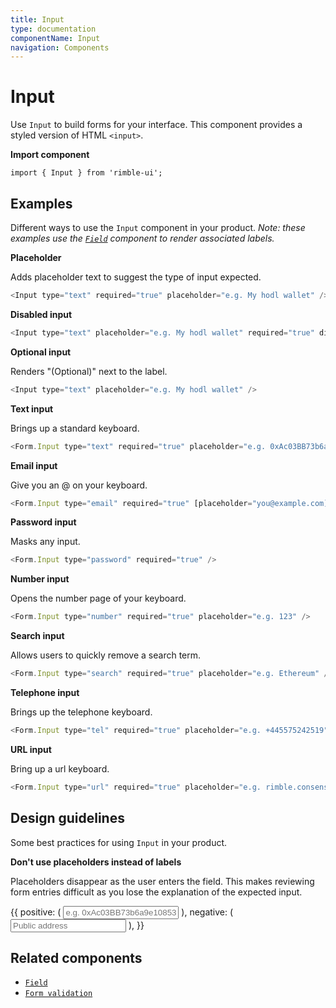 ```yaml
---
title: Input
type: documentation
componentName: Input
navigation: Components
---
```



# Input
Use `Input` to build forms for your interface. This component provides a styled version of HTML `<input>`.

**Import component**

```lang=jsx
import { Input } from 'rimble-ui';
```

## Examples
Different ways to use the `Input` component in your product. *Note: these examples use the [`Field`](/ui-components/Field) component to render associated labels.*

**Placeholder**

Adds placeholder text to suggest the type of input expected.

```js is=react-live
<Input type="text" required="true" placeholder="e.g. My hodl wallet" />
```
**Disabled input**

```js is=react-live
<Input type="text" placeholder="e.g. My hodl wallet" required="true" disabled />
```

**Optional input**

Renders "(Optional)" next to the label.

```js is=react-live
<Input type="text" placeholder="e.g. My hodl wallet" />
```


**Text input**

Brings up a standard keyboard.

```js is=react-live
<Form.Input type="text" required="true" placeholder="e.g. 0xAc03BB73b6a9e108530AFf4Df5077c2B3D481e5A" />
```

**Email input**

Give you an @ on your keyboard.

```js is=react-live
<Form.Input type="email" required="true" [placeholder="you@example.com](mailto:placeholder=%22you@example.com)" />
```

**Password input**

Masks any input.

```js is=react-live
<Form.Input type="password" required="true" />
```

**Number input**

Opens the number page of your keyboard.

```js is=react-live
<Form.Input type="number" required="true" placeholder="e.g. 123" />
```


**Search input**

Allows users to quickly remove a search term.

```js is=react-live
<Form.Input type="search" required="true" placeholder="e.g. Ethereum" />
```

**Telephone input**

Brings up the telephone keyboard.

```js is=react-live
<Form.Input type="tel" required="true" placeholder="e.g. +445575242519" />
```

**URL input**

Bring up a url keyboard.

```js is=react-live
<Form.Input type="url" required="true" placeholder="e.g. rimble.consensys.design" />
```

## Design guidelines

Some best practices for using `Input` in your product.

**Don't use placeholders instead of labels**

Placeholders disappear as the user enters the field. This makes reviewing form entries difficult as you lose the explanation of the expected input.

<DoDont>
  {{
    positive: (
      <Box>
        <Field label="Public address">
          <Input
            type="text"
            width="100%"
            required="true"
            placeholder="e.g. 0xAc03BB73b6a9e108530AFf4Df5077c2B3D481e5A"
          />
        </Field>
      </Box>
    ),
    negative: (
      <Box>
        <Field>
          <Input
            type="text"
            width="100%"
            required="true"
            placeholder="Public address"
          />
        </Field>
      </Box>
    ),
  }}
</DoDont>

## Related components

- [`Field`](/ui-components/Field)
- [`Form validation`](/ui-components/Form)
